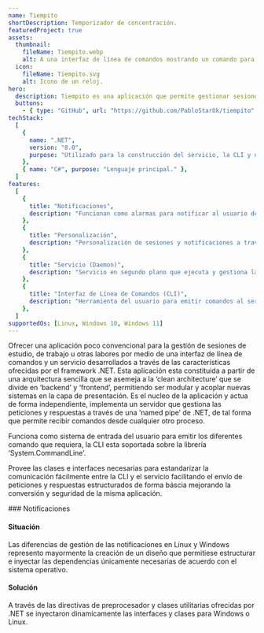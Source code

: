 ```yaml
---
name: Tiempito
shortDescription: Temporizador de concentración.
featuredProject: true
assets:
  thumbnail:
    fileName: Tiempito.webp
    alt: A una interfaz de línea de comandos mostrando un comando para iniciar un sesión de concentración.
  icon:
    fileName: Tiempito.svg
    alt: Icono de un reloj.
hero:
  description: Tiempito es una aplicación que permite gestionar sesiones de concentración mediante un ‘daemon’ y una interfaz de línea de comandos. Dentro de sus capacidades esta la creación de diferentes configuraciones de sesiones que tengan diferentes tiempos de concentración y descanso y en general sus capacidades se enfocan principalmente en la personalización.
  buttons:
    - { type: "GitHub", url: "https://github.com/PabloStarOk/tiempito" }
techStack:
  [
    {
      name: ".NET",
      version: "8.0",
      purpose: "Utilizado para la construcción del servicio, la CLI y una librería IPC.",
    },
    { name: "C#", purpose: "Lenguaje principal." },
  ]
features:
  [
    {
      title: "Notificaciones",
      description: "Funcionan como alarmas para notificar al usuario de una sesión o tiempo completado.",
    },
    {
      title: "Personalización",
      description: "Personalización de sesiones y notificaciones a través de archivos .conf.",
    },
    {
      title: "Servicio (Daemon)",
      description: "Servicio en segundo plano que ejecuta y gestiona las sesiones.",
    },
    {
      title: "Interfaz de Línea de Comandos (CLI)",
      description: "Herramienta del usuario para emitir comandos al servicio y administrar sus sesiones.",
    },
  ]
supportedOs: [Linux, Windows 10, Windows 11]
---
```



<ProjectSectionLayout title="Objetivo">
  <ProjectInfoCard
        systemIconName="Target">
    Ofrecer una aplicación poco convencional para la gestión de sesiones de estudio, de trabajo u otras labores por medio de una interfaz de línea de comandos y un servicio desarrollados a través de las características ofrecidas por el framework .NET.
  </ProjectInfoCard>
</ProjectSectionLayout>

<ProjectSectionLayout title="Arquitectura">
Esta aplicación esta constituida a partir de una arquitectura sencilla que se asemeja a la ‘clean architecture’ que se divide en ‘backend’ y ‘frontend’, permitiendo ser modular y acoplar nuevas sistemas en la capa de presentación.
  <ProjectInfoCard
        title="Servicio o daemon (Worker Service)"
        systemIconName="Server">
    Es el nucleo de la aplicación y actua de forma independiente, implementa un servidor que gestiona las peticiones y respuestas a través de una ‘named pipe’ de .NET, de tal forma que permite recibir comandos desde cualquier otro proceso.
  </ProjectInfoCard>

  <ProjectInfoCard
        title="Interfaz de Línea de Comandos (Aplicación de Consola)"
        systemIconName="CommandLine">
    Funciona como sistema de entrada del usuario para emitir los diferentes comando que requiera, la CLI esta soportada sobre la librería ‘System.CommandLine’.
  </ProjectInfoCard>

  <ProjectInfoCard
        title="Librería IPC (Biblioteca)"
        systemIconName="Book">
    Provee las clases e interfaces necesarias para estandarizar la comunicación fácilmente entre la CLI y el servicio facilitando el envío de peticiones y respuestas estructurados de forma báscia mejorando la conversión y seguridad de la misma aplicación.
  </ProjectInfoCard>
</ProjectSectionLayout>

<ProjectSectionLayout title="Desafíos">
  ### Notificaciones

  #### Situación

  Las diferencias de gestión de las notificaciones en Linux y Windows represento mayormente la creación de un diseño que permitiese estructurar e inyectar las dependencias únicamente necesarias de acuerdo con el sistema operativo.

  #### Solución

  A través de las directivas de preprocesador y clases utilitarias ofrecidas por .NET se inyectaron dinamicamente las interfaces y clases para Windows o Linux.
</ProjectSectionLayout>
